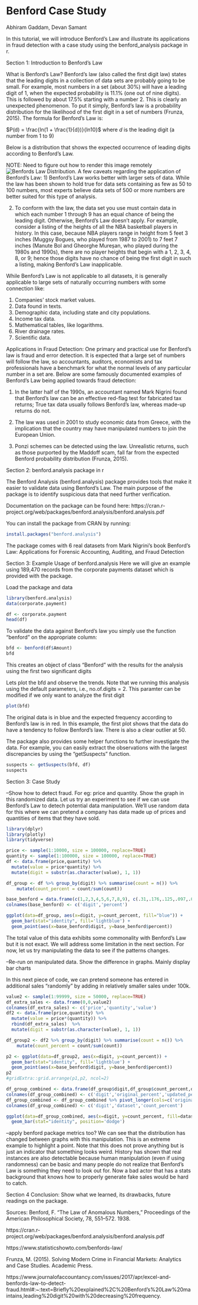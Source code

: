 # Benford Case Study

Abhiram Gaddam, Devan Samant

In this tutorial, we will introduce Benford's Law and illustrate its applications in fraud detection with a case study using the benford_analysis package in r.

Section 1: Introduction to Benford's Law

What is Benford's Law?
Benford’s law (also called the first digit law) states that the leading digits in a collection of data sets are probably going to be small. For example, most numbers in a set (about 30%) will have a leading digit of 1, when the expected probability is 11.1% (one out of nine digits). This is followed by about 17.5% starting with a number 2. This is clearly an unexpected phenomenon. To put it simply, Benford’s law is a probability distribution for the likelihood of the first digit in a set of numbers (Frunza, 2015). The formula for Benford's Law is:

$P(d) = \frac{ln(1 + \frac{1}{d})}{ln10}$
where $d$ is the leading digit (a number from 1 to 9)

Below is a distribution that shows the expected occurrence of leading digits according to Benford's Law.

NOTE: Need to figure out how to render this image remotely
![Benfords Law Distribution.](/Users/abhiramgaddam21/Desktop/b1.jpeg)
A few caveats regarding the application of Benford's Law:
1) Benford's Law works better with larger sets of data. While the law has been shown to hold true for data sets containing as few as 50 to 100 numbers, most experts believe data sets of 500 or more numbers are better suited for this type of analysis.

2) To conform with the law, the data set you use must contain data in which each number 1 through 9 has an equal chance of being the leading digit. Otherwise, Benford's Law doesn't apply. For example, consider a listing of the heights of all the NBA basketball players in history. In this case, because NBA players range in height from 5 feet 3 inches (Muggsy Bogues, who played from 1987 to 2001) to 7 feet 7 inches (Manute Bol and Gheorghe Mureșan, who played during the 1980s and 1990s), there are no player heights that begin with a 1, 2, 3, 4, 8, or 9; hence those digits have no chance of being the first digit in such a listing, making Benford's Law inapplicable.

While Benford's Law is not applicable to all datasets, it is generally applicable to large sets of naturally occurring numbers with some connection like:

1) Companies’ stock market values.
2) Data found in texts.
3) Demographic data, including state and city populations.
4) Income tax data.
5) Mathematical tables, like logarithms.
6) River drainage rates.
7) Scientific data.


Applications in Fraud Detection:
One primary and practical use for Benford’s law is fraud and error detection. It is expected that a large set of numbers will follow the law, so accountants, auditors, economists and tax professionals have a benchmark for what the normal levels of any particular number in a set are. Below are some famously documented examples of Benford's Law being applied towards fraud detection:

1) In the latter half of the 1990s, an accountant named Mark Nigrini found that Benford’s law can be an effective red-flag test for fabricated tax returns; True tax data usually follows Benford’s law, whereas made-up returns do not.

2) The law was used in 2001 to study economic data from Greece, with the implication that the country may have manipulated numbers to join the European Union.

3) Ponzi schemes can be detected using the law. Unrealistic returns, such as those purported by the Maddoff scam, fall far from the expected Benford probability distribution (Frunza, 2015).



Section 2: benford.analysis package in r

The Benford Analysis (benford.analysis) package provides tools that make it easier to validate data using Benford’s Law. The main purpose of the package is to identify suspicious data that need further verification.

Documentation on the package can be found here:
https://cran.r-project.org/web/packages/benford.analysis/benford.analysis.pdf


You can install the package from CRAN by running:

```r
install.packages("benford.analysis")
```

The package comes with 6 real datasets from Mark Nigrini’s book Benford’s Law: Applications for Forensic Accounting, Auditing, and Fraud Detection


Section 3: Example Usage of benford.analysis
Here we will give an example using 189,470 records from the corporate payments dataset which is provided with the package.

Load the package and data
```r
library(benford.analysis) 
data(corporate.payment) 

df <- corporate.payment
head(df)
```

To validate the data against Benford’s law you simply use the function "benford" on the appropriate column:
```r
bfd <- benford(df$Amount)
bfd
```
This creates an object of class “Benford” with the results for the analysis using the first two significant digits

Lets plot the bfd and observe the trends. Note that we running this analysis using the default parameters, i.e., no.of.digits = 2. This paramter can be modified if we only want to analyze the first digit 
```r
plot(bfd)
```

The original data is in blue and the expected frequency according to Benford’s law is in red. 
In this example, the first plot shows that the data do have a tendency to follow Benford’s law.
There is also a clear outlier at 50.

The package also provides some helper functions to further investigate the data. For example, you can easily extract the observations with the largest discrepancies by using the "getSuspects" function.

```r
suspects <- getSuspects(bfd, df)
suspects
```




Section 3: Case Study

--Show how to detect fraud. For eg: price and quantity. Show the graph in this randomized data. 
Let us try an experiment to see if we can use Benford's Law to detech potential data manipulation. We'll use random data for this where we can pretend a company has data made up of prices and quantities of items that they have sold.

```r
library(dplyr)
library(plotly)
library(tidyverse)

price <- sample(1:10000, size = 100000, replace=TRUE)
quantity <- sample(1:100000, size = 100000, replace=TRUE)
df <- data.frame(price,quantity) %>% 
  mutate(value = price*quantity) %>% 
  mutate(digit = substr(as.character(value), 1, 1))

df_group <- df %>% group_by(digit) %>% summarise(count = n()) %>%
    mutate(count_percent = count/sum(count))

base_benford = data.frame(c(1,2,3,4,5,6,7,8,9), c(.31,.176,.125,.097,.079,.067,.058,.051,.046))
colnames(base_benford) <- c('digit','percent')

ggplot(data=df_group, aes(x=digit, y=count_percent, fill="blue")) +
  geom_bar(stat="identity", fill='lightblue') + 
  geom_point(aes(x=base_benford$digit, y=base_benford$percent))

```

The total value of this data exhibits some commonality with Benford's Law but it is not exact. We will address some limitation in the next section. For now, let us try manipulating the data to see if the patterns changes. 

--Re-run on manipulated data. Show the difference in graphs. Mainly display bar charts 

In this next piece of code, we can pretend someone has entered in additional sales "randomly" by adding in relatively smaller sales under 100k.  
```r

value2 <- sample(1:99999, size = 50000, replace=TRUE)
df_extra_sales <- data.frame(0,0,value2)
colnames(df_extra_sales) <- c('price','quantity','value')
df2 <- data.frame(price,quantity) %>% 
  mutate(value = price*(quantity)) %>% 
  rbind(df_extra_sales)  %>% 
  mutate(digit = substr(as.character(value), 1, 1))

df_group2 <- df2 %>% group_by(digit) %>% summarise(count = n()) %>%
    mutate(count_percent = count/sum(count))

p2 <- ggplot(data=df_group2, aes(x=digit, y=count_percent)) +
  geom_bar(stat="identity", fill='lightblue') + 
  geom_point(aes(x=base_benford$digit, y=base_benford$percent))
p2
#gridExtra::grid.arrange(p1,p2, ncol=2)

df_group_combined <- data.frame(df_group$digit,df_group$count_percent,df_group2$count_percent) 
colnames(df_group_combined) <- c('digit','original_percent','updated_percent')
df_group_combined <- df_group_combined %>% pivot_longer(cols=c('original_percent','updated_percent'))
colnames(df_group_combined) <- c('digit','dataset','count_percent')

ggplot(data=df_group_combined, aes(x=digit, y=count_percent, fill=dataset)) +
  geom_bar(stat="identity", position='dodge') 
```

--apply benford package metrics too?
We can see that the distribution has changed between graphs with this manipulation. This is an extreme example to highlight a point. Note that this does not prove anything but is just an indicator that something looks weird. History has shown that real instances are also detectable because human manipulation (even if using randomness) can be basic and many people do not realize that Benford's Law is something they need to look out for. Now a bad actor that has a stats background that knows how to properly generate fake sales would be hard to catch. 




Section 4 Conclusion: Show what we learned, its drawbacks, future readings on the package.


Sources:
Benford, F. “The Law of Anomalous Numbers,” Proceedings of the American Philosophical Society, 78, 551–572. 1938.

https://cran.r-project.org/web/packages/benford.analysis/benford.analysis.pdf

https://www.statisticshowto.com/benfords-law/

Frunza, M. (2015). Solving Modern Crime in Financial Markets: Analytics and Case Studies. Academic Press.

https://www.journalofaccountancy.com/issues/2017/apr/excel-and-benfords-law-to-detect-fraud.html#:~:text=Briefly%20explained%2C%20Benford's%20Law%20maintains,leading%20digit%20with%20decreasing%20frequency.

